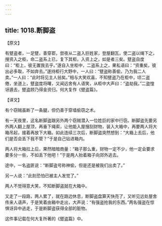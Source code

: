 ```yaml
---
---
---
```

title: 1018.断脚盗
---



【原文】

有躄盗者，一足躄，善穿窬。尝夜从二盗入巨姓家，登屋翻瓦，使二盗以绳下之，搜资入之柜，命二盗系上已，复下其柜，入资上之，如是者三矣。躄盗自度曰：“柜上，彼无置我去乎。”遂自入坐柜中，二盗系上之，果私语曰：“资重矣，彼出必多取，不如弃去。”遂持柜行大野中，一人曰：“躄盗称善偷，乃为我二人卖。”一人曰：“此时将见主人翁矣。”相与大笑欢喜，不知躄盗乃在柜中，顷二盗倦，坐道上，躄盗度将曙，又闻远舍有人语笑，从柜中大声曰：“盗劫我。”二盗惶讶遁去，躄盗顾乃得金资归。何大复作《躄盗篇》。

【译文】

有个窃贼虽断了一条腿，但仍善于穿墙偷窃之术。

有一天夜里，这名断脚盗跟另外两个窃贼潜入一位姓巨的家中行窃。断脚盗先要另外两人翻上屋顶，再垂下绳索，让他能入屋搜刮财物，装入大箱中，再要两人将大箱吊起，接着再放下大箱。如此连续三次后，断脚盗突然想到：“大箱上去后，他们是否会丢下我不管？”于是自己钻进箱内。

两人将大箱拉上后，果然暗暗商量：“箱子那么重，财物一定不少，他一定会要求要多分一些，不如丢下他吧！”于是两人抬着箱子向郊外逃去。

途中，一名盗匪说：“断脚盗号称神偷，但是还是被我们出卖了。”

另一人说：“此刻恐怕已被主人发觉了。”

两人不觉得意大笑，不知断脚盗就在大箱中。

又走了一段路，两人累了，就在路边休息，断脚盗盘算天快亮了，又听见远处屋舍传来人语声，于是笑着由箱中走出，大声说：“有强盗抢我的东西。”两名强盗在惊惧讶异中逃走，于是断脚盗获得全部的脏物。

这件事记载在何大复所著的《躄盗篇》中。